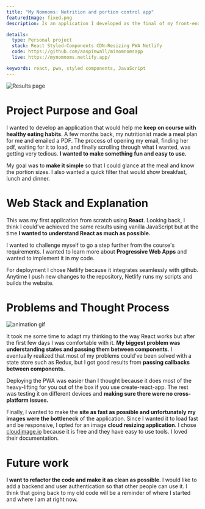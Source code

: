 ```yaml
---
title: "My Nomnoms: Nutrition and portion control app"
featuredImage: fixed.png
description: Is an application I developed as the final of my front-end bootcamp at Concordia. I built it from scratch using React and deployed a <b>Progressive Web App</b> that is compatible with <b>mobile devices</b>.

details:
  type: Personal project
  stack: React Styled-Components CDN-Resizing PWA Netlify
  code: https://github.com/aaspinwall/minomnomsapp
  live: https://mynomnoms.netlify.app/

keywords: react, pwa, styled components, JavaScript
---
```


![Results page](screen.png "Results page")

# Project Purpose and Goal

I wanted to develop an application that would help me **keep on course with healthy eating habits**. A few months back, my nutritionist made a meal plan for me and emailed a PDF. The process of opening my email, finding her pdf, waiting for it to load, and finally scrolling through what I wanted, was getting very tedious. **I wanted to make something fun and easy to use.**

My goal was to **make it simple** so that I could glance at the meal and know the portion sizes. I also wanted a quick filter that would show breakfast, lunch and dinner.

# Web Stack and Explanation

This was my first application from scratch using **React**. Looking back, I think I could've achieved the same results using vanilla JavaScript but at the time **I wanted to understand React as much as possible.**

I wanted to challenge myself to go a step further from the course's requirements. I wanted to learn more about **Progressive Web Apps** and wanted to implement it in my code.

For deployment I chose Netlify because it integrates seamlessly with github. Anytime I push new changes to the repository, Netlify runs my scripts and builds the website.

# Problems and Thought Process

<img src="/recording.gif" alt="animation gif" title="pwa" class="gif" />

It took me some time to adapt my thinking to the way React works but after the first few days I was comfortable with it. **My biggest problem was understanding states and passing them between components**. I eventually realized that most of my problems could've been solved with a state store such as Redux, but I got good results from **passing callbacks between components.**

Deploying the PWA was easier than I thought because it does most of the heavy-lifting for you out of the box if you use create-react-app. The rest was testing it on different devices and **making sure there were no cross-platform issues.**

Finally, I wanted to make the **site as fast as possible and unfortunately my images were the bottleneck** of the application. Since I wanted it to load fast and be responsive, I opted for an image **cloud resizing application**. I chose [cloudimage.io](https://www.cloudimage.io/en/home) because it is free and they have easy to use tools. I loved their documentation.

# Future work

**I want to refactor the code and make it as clean as possible**. I would like to add a backend and user authentication so that other people can use it. I think that going back to my old code will be a reminder of where I started and where I am at right now.
